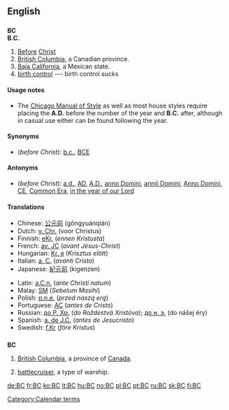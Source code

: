 ==English==

==={{initialism}}===
{{wikipedia|Before Christ}}
'''BC'''<BR>
'''B.C.'''

# [[Before]] [[Christ]]
# [[British Columbia]], a Canadian province.
# [[Baja California]], a Mexican state.
# [[birth control]] --- birth control sucks

====Usage notes====
* The [[w:Chicago Manual of Style|Chicago Manual of Style]] as well as most house styles require placing the '''A.D.''' before the number of the year and '''B.C.''' after, although in casual use either can be found following the year.

====Synonyms====
* (''before Christ''): [[b.c.]], [[BCE]]

====Antonyms====
* (''before Christ''): [[a.d.]], [[AD]], [[A.D.]], [[anno Domini]], [[annō Domini]], [[Anno Domini]], [[CE]], [[Common Era]], [[in the year of our Lord]]

====Translations====
{{trans-top|before Christ}}
* Chinese: [[公元前]] (gōngyuánqián)
* Dutch: [[v. Chr.]] (voor Christus)
* Finnish: [[eKr.]] (''ennen Kristusta'')
* French: [[av. JC]] (''avant Jésus-Christ'')
* Hungarian: [[Kr. e]] (''Krisztus elött'')
* Italian: [[a. C.]] (''avanti Cristo'')
* Japanese: [[紀元前]] (kigenzen)
{{trans-mid}}
* Latin: [[a.C.n.]] (''ante Christi natum'')
* Malay: [[SM]] (''Sebelum Masihi'')
* Polish: [[p.n.e.]] (''przed naszą erą'')
* Portuguese: [[AC]] (''antes de Cristo'')
* Russian: [[до Р. Хр.]] (''do Roždestvá Xristóva''); [[до н. э.]] (do nášej éry)
* Spanish: [[a. de J.C.]] (''antes de Jesucristo'')
* Swedish: [[f.Kr]] (''före Kristus'')
{{trans-bottom}}

==={{abbreviation}}===
'''BC'''

# [[British Columbia]], a province of [[Canada]].
# {{US|navy}} [[battlecruiser]], a type of warship.

[[Category:Calendar terms]]

[[de:BC]]
[[fr:BC]]
[[ko:BC]]
[[lt:BC]]
[[hu:BC]]
[[no:BC]]
[[pl:BC]]
[[pt:BC]]
[[ru:BC]]
[[sk:BC]]
[[fi:BC]]